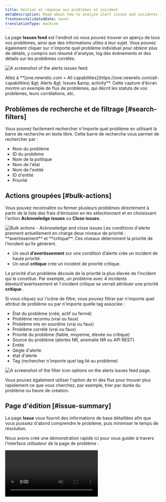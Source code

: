 ```yaml
---
title: Gestion et réponse aux problèmes et incident
metaDescription: Read about how to analyze alert issues and incidents to determine the root cause of an issue.
freshnessValidatedDate: never
translationType: machine
---
```


La page <DNT>**Issues feed**</DNT> est l&apos;endroit où vous pouvez trouver un aperçu de tous vos problèmes, ainsi que des informations utiles à leur sujet. Vous pouvez également cliquer sur n&apos;importe quel problème individuel pour obtenir plus de détails, y compris son résumé d&apos;analyse, log des événements et des détails sur les problèmes corrélés.

<img
  title="The alerts issues feed."
  alt="A screenshot of the alerts issues
  feed."
  src="/images/accounts_screenshot-full_issue-feed.webp"
/>

<figcaption>
  Allez à <DNT>**[one.newrelic.com &gt; All capabilities](https://one.newrelic.com/all-capabilities) &amp;gt; Alerts &amp;gt; Issues &amp;amp; activity**</DNT>. Cette capture d&apos;écran montre un exemple de flux de problèmes, qui décrit les statuts de vos problèmes, leurs corrélations, etc.
</figcaption>

## Problèmes de recherche et de filtrage [#search-filters]

Vous pouvez facilement rechercher n&apos;importe quel problème en utilisant la barre de recherche en texte libre. Cette barre de recherche vous permet de rechercher par :

* Nom du problème
* ID du problème
* Nom de la politique
* Nom de l&apos;état
* Nom de l&apos;entité
* ID d&apos;entité
* Priorité

## Actions groupées [#bulk-actions]

Vous pouvez reconnaître ou fermer plusieurs problèmes directement à partir de la liste des frais d&apos;émission en les sélectionnant et en choisissant l&apos;action <DNT>**Acknowledge issues**</DNT> ou <DNT>**Close issues**</DNT> .

<img title="Bulk actions - Acknowledge and close issues" alt="Bulk actions - Acknowledge and close issues" src="/images/alerts_screenshot-crop_issues-acknowledge-close-issues.webp" />

<Callout variant="important">
  Les conditions d&apos;alerte prennent actuellement en charge deux niveaux de priorité : **avertissement** et **critique**. Ces niveaux déterminent la priorité de l’incident qu’ils génèrent.

  * Un seuil **d’avertissement** sur une condition d’alerte crée un incident de haute priorité.
  * Un seuil **critique** crée un incident de priorité critique.

  La priorité d’un problème découle de la priorité la plus élevée de l’incident qui le constitue. Par exemple, un problème avec 4 incidents élevés/d&apos;avertissement et 1 incident critique se verrait attribuer une priorité **critique** .
</Callout>

Si vous cliquez sur l&apos;icône de filtre, vous pouvez filtrer par n&apos;importe quel attribut de problème ou par n&apos;importe quelle tag associée :

* État du problème (créé, actif ou fermé)
* Problème reconnu (vrai ou faux)
* Problème mis en sourdine (vrai ou faux)
* Problème corrélé (vrai ou faux)
* Priorité du problème (faible, moyenne, élevée ou critique)
* Source du problème (alertes NR, anomalie NR ou API REST)
* Entité
* Qègle d&apos;alerte
* état d&apos;alerte
* Tag (rechercher n&apos;importe quel tag lié au problème)

<img title="Filter icon options on the alerts issues feed page." alt="A screenshot of the filter icon options on the alerts issues feed page." src="/images/accounts_screenshot-crop_issue-feed-filter-icon.webp" />

Vous pouvez également utiliser l&apos;option de tri des flux pour trouver plus rapidement ce que vous cherchez, par exemple, trier par durée du problème ou heure de création.

## Page d&apos;édition [#issue-summary]

La page <DNT>**Issue**</DNT> vous fournit des informations de base détaillées afin que vous puissiez d&apos;abord comprendre le problème, puis minimiser le temps de résolution.

Nous avons créé une démonstration rapide ici pour vous guider à travers l&apos;interface utilisateur de la page de problème :

<Video type="wistia" id="b13vkx69yv" />

### Page À propos du problème [#about-issue-page]

<Collapser id="issue page details" title="Page À propos du problème">
  Le <DNT>**Issue page**</DNT> comprend les sections suivantes :

  * <DNT>**Issue payload:**</DNT> Cela vous fournit les détails de la charge utile du problème et vous permet de copier la charge utile en un clic.

  * <DNT>**Issue destinations:**</DNT> Sous le nom du problème, vous verrez une catégorie appelée Notifié, qui présentera vos destinations. Passez la souris sur les destinations et vous verrez une présentation détaillée des destinations et un lien vers le ticket qui a été ouvert.

  * <DNT>**Issue duration:**</DNT> En haut du nom du problème, vous verrez la durée du problème.

  * <DNT>**Number of incidents:**</DNT> En haut de la section d&apos;activité incident , vous verrez le nombre total d&apos;incidents dans le problème.

  * <DNT>**Incident list:**</DNT> Sur le côté gauche de la section d&apos;activité incident , vous verrez la liste des activités incident , qui affiche les informations les plus pertinentes sur chaque incident telles que la priorité, l&apos;état, le nom de l&apos;incident, la date et l&apos;heure de sa création et la durée. Vous pouvez également trier la liste par durée, par incident mis en sourdine, du plus récent au plus ancien et par incident critique à faible. Enfin, vous pouvez filtrer uniquement par incident ouvert en activant le bouton <DNT>**Show open only**</DNT>.

  * <DNT>**Incident activity chosen:**</DNT> Cliquer sur un incident dans la liste des activités incident ouvrira l&apos;incident sur la droite dans un mode d&apos;affichage complet, qui inclura des informations telles que la règle d&apos;alerte, la condition d&apos;alerte et le type de condition d&apos;alerte.

  * <DNT>**Incident graph:**</DNT> Cliquer sur un incident dans la liste des activités incident ouvrira également le graphique incident dans son intégralité, ce qui vous permettra de mieux visualiser les périodes de dégradation, incident et de récupération.

  * <DNT>**User actions (above the chart):**</DNT> Cliquer sur un incident dans la liste des activités d&apos;incident affichera certaines actions que vous pouvez effectuer :

    * Une URL de livre d&apos;exécution apparaîtra ici si cette condition a une URL de livre d&apos;exécution définie.
    * Un bouton d&apos;aperçu de l&apos;entité qui vous redirige vers la page de résumé de l&apos;entité avec la fenêtre de temps de l&apos;incident (tout type d&apos;entité).
    * Un bouton <DNT>**See errors**</DNT> apparaît uniquement lorsqu&apos;il existe des groupes d&apos;erreurs de la boîte de réception des erreurs qui sont liés à la même entité et qui se sont produits dans la même fenêtre temporelle que l&apos;incident.
    * L&apos;icône de points de suspension <DNT>**...**</DNT> possède un menu déroulant qui contient l&apos;option de fermer un certain incident (uniquement lorsque le problème comporte plus d&apos;un incident) et affiche également les frais incident .

  * <DNT>**Incident entity section (below the chart):**</DNT> Si vous cliquez sur un incident dans la liste des activités d&apos;incident, vous verrez ce qui suit :

    * L&apos;entité impactée, le type d&apos;entité et le nom du compte de cet incident appartiennent à.

    * Une liste de balises (balises d&apos;entité et de condition) et leurs valeurs. Cliquez sur le bouton <DNT>**Show all**</DNT> pour afficher toutes les balises.

      <img title="The Issues & activity page and its different sections: Issue payload, destinations, duration, and incident number, activity list, graph, and entity list." alt="A screenshot of the Issues & activity page and its different sections: Issue payload, destinations, duration, and incident number, activity list, graph, and entity list." src="/images/accounts_screenshot-crop_new-issue-page.webp" />
</Collapser>

## Autopsie [#postmortem-intro]

Une autopsie est un processus rétrospectif que les équipes utilisent pour analyser ce qui a fonctionné et ce qui n&apos;a pas fonctionné lors de la réponse et de la résolution d&apos;un incident.

Dans la plateforme New Relic , la fonctionnalité post-mortem est un outil qui collecte automatiquement les données liées à un incident, permettant à votre équipe de se concentrer sur l&apos;analyse et les éléments d&apos;action pour améliorer les réponses aux incidents futurs.

L&apos;autopsie comprend :

* Le compte rendu d&apos;un incident, y compris les descriptions
* Chronologie de l&apos;incident
* L&apos;impact de l&apos;incident
* Les causes profondes de l&apos;incident
* Mesures d&apos;atténuation prises par votre équipe
* Mesures de suivi pour éviter que l&apos;incident ne se reproduise à l&apos;avenir

Pour connaître les étapes détaillées sur la création d&apos;un post-mortem ou pour regarder notre démonstration, visitez notre page [de documentation Post-mortem](/docs/alerts-applied-intelligence/applied-intelligence/postmortems-applied-intelligence/).

## Entité impactée et carte des enjeux

<img title="The issue entity map view." alt="A screenshot of the issue entity map view." src="/images/accounts_screenshot-crop_issue-map-final.webp" />

<figcaption>
  Passez la souris sur une entité pour voir plus d’informations à son sujet.
</figcaption>

Dans la section <DNT>**Impacted entities**</DNT> , une carte des problèmes est disponible pour tout problème impliquant deux entités ou plus. La [carte](/docs/new-relic-one/use-new-relic-one/ui-data/maps-in-context/) montre non seulement l’entité affectée, mais aussi les services et les ressources directement liés à cette entité.

<DNT>**Impacted entities:**</DNT> Une entité est tout ce qui possède des données que vous pouvez monitorer. Plus précisément, ils se concentrent sur les incidents provenant des sources New Relic , en extrayant l&apos;entité et en fournissant un résumé. Chaque entité est unique. Vous pouvez voir votre entité dans une liste ou sur une carte.

Selon les données d’un problème, ces quatre sections peuvent apparaître ensemble pour chaque problème ou séparément. Il vous suffit de cliquer sur les 3 points à côté de l&apos;entité pour ouvrir le menu déroulant avec les options suivantes :

* <DNT>**See dashboards**</DNT> aide l&apos;utilisateur de votre compte à consulter et à interagir avec [les dashboards](/docs/query-your-data/explore-query-data/dashboards/introduction-dashboards/) que vous avez créés et qui sont liés à une entité. Les requêtes que vous avez exécutées pour alimenter les différents widgets sont automatiquement mappées à l&apos;entité chaque fois que possible et vous sont présentées ici pour un accès et une découverte rapides.
* <DNT>**Entity view**</DNT> ouvrira la page d&apos;anomalie de l&apos;application. Ceci est uniquement disponible pour les applications configurées pour la détection proactive.
* Il existe deux types de <DNT>**deployment events**</DNT>: le déploiement et le déploiement associé. Cliquez sur <DNT>**[Show all deployments](/whats-new/applied-intelligence-deployment-events-issue-feed)**</DNT> pour voir tous vos événements de déploiement dès leur arrivée, ou cliquez sur un déploiement spécifique pour voir sa page de déploiement <InlinePopover type="apm" />. La [pageAPM déploiement](/docs/change-tracking/change-tracking-view-analyze/#deployment-details) répertorie les déploiements récents et leur impact sur les scores Apdex, le temps de réponse, le débit et les erreurs de votre utilisateur final et du serveur d&apos;application. Cette section n&apos;apparaîtra que si New Relic a identifié une application sous l&apos;entité impactée qui a été déployée.

## Chronologie et log des problèmes [#visual-timeline]

La chronologie des problèmes, telle que présentée ci-dessous, vous montre une répartition des éléments suivants :

* Incidents
* Les tendances en cours
* Quels incidents sont actifs
* Quels incidents sont résolus
* Qu&apos;est-ce qui est corrélé les uns aux autres
* Différentes étapes clés à différents niveaux de problématique

<img title="An example issue timeline." alt="A screenshot example issue timeline." src="/images/accounts_screenshot-crop_incidents-timeline.webp" />

Si vous souhaitez consulter les logs des problèmes, vous pouvez simplement basculer vers le bouton log des problèmes où vous pourrez afficher l&apos;horaire et les détails notification . Vous pouvez également cliquer sur « Afficher plus » pour voir le log complet des problèmes.

<img title="Issue Log View." alt="A screenshot example issue logs." src="/images/accounts_screenshot-crop_issue-log.webp" />

De plus, vous verrez une ligne grise en haut de la chronologie. Par rapport à la chronologie visuelle qui montre les changements apportés à chaque incident, la ligne grise représente les changements apportés au problème.

<img title="The incident intelligence issue timeline with event detail." alt="A screenshot of the incident intelligence issue timeline with event detail." src="/images/accounts_screenshot-crop_new-issue-timeline-grey.webp" />

<figcaption>
  Passez la souris sur la ligne grise pour voir les détails de l&apos;événement.
</figcaption>

Enfin, passez la souris sur l’incident pour voir des informations sur l’emplacement, le moment et le niveau d’importance d’un incident spécifique.

<img title="The incident intelligence issue timeline with critical event detail." alt="A screenshot of the incident intelligence issue timeline with critical event detail." src="/images/accounts_screenshot-crop_new-issue-timeline.webp" />

<figcaption>
  Cette figure montre un incident particulier peuplé le 11 janvier avec un niveau de <DNT>**Critical**</DNT>.
</figcaption>

Pour afficher les numéros au format texte, dans le coin droit, cliquez sur <DNT>**Switch to issue log view.**</DNT>

## Utiliser les décisions [#decisions]

Pour réduire davantage le bruit ou obtenir une meilleure corrélation incident , vous pouvez modifier ou personnaliser vos décisions. Les décisions déterminent la manière dont les incidents sont regroupés.

Pour commencer, reportez-vous à [Décisions](/docs/new-relic-one/use-new-relic-one/new-relic-ai/get-started-decisions).